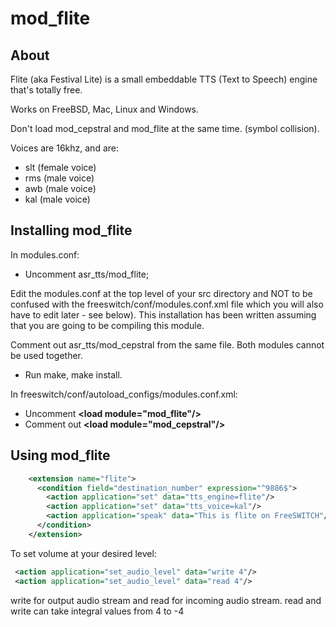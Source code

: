 
# mod_flite 

 

## About

Flite (aka Festival Lite) is a small embeddable TTS (Text to Speech) engine that's totally free.

Works on FreeBSD, Mac, Linux and Windows.

Don't load mod\_cepstral and mod\_flite at the same time. (symbol collision).

Voices are 16khz, and are:

* slt (female voice)
* rms (male voice)
* awb (male voice)
* kal (male voice)

## Installing mod_flite

In modules.conf:

* Uncomment asr\_tts/mod\_flite;

Edit the modules.conf at the top level of your src directory and NOT to be confused with the freeswitch/conf/modules.conf.xml file which you will also have to edit later - see below). This installation has been written assuming that you are going to be compiling this module.

Comment out asr\_tts/mod\_cepstral from the same file. Both modules cannot be used together.

* Run make, make install.

In freeswitch/conf/autoload\_configs/modules.conf.xml:

* Uncomment **&lt;load module="mod\_flite"/>**
* Comment out **&lt;load module="mod\_cepstral"/>**

## Using mod_flite

```xml
    <extension name="flite">
      <condition field="destination_number" expression="^9886$">
        <action application="set" data="tts_engine=flite"/>
        <action application="set" data="tts_voice=kal"/>
        <action application="speak" data="This is flite on FreeSWITCH"/>
      </condition>
    </extension>
```

To set volume at your desired level:

```xml
 <action application="set_audio_level" data="write 4"/>
 <action application="set_audio_level" data="read 4"/>
```

write for output audio stream and read for incoming audio stream. read and write can take integral values from 4 to -4


